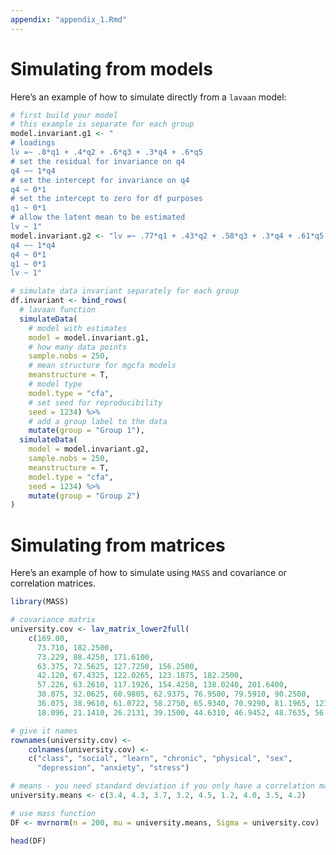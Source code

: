 ```yaml
---
appendix: "appendix_1.Rmd"
---
```


# Simulating from models

Here's an example of how to simulate directly from a `lavaan` model:

```r
# first build your model
# this example is separate for each group
model.invariant.g1 <- "
# loadings
lv =~ .8*q1 + .4*q2 + .6*q3 + .3*q4 + .6*q5 
# set the residual for invariance on q4
q4 ~~ 1*q4
# set the intercept for invariance on q4
q4 ~ 0*1
# set the intercept to zero for df purposes
q1 ~ 0*1
# allow the latent mean to be estimated 
lv ~ 1"
model.invariant.g2 <- "lv =~ .77*q1 + .43*q2 + .58*q3 + .3*q4 + .61*q5
q4 ~~ 1*q4
q4 ~ 0*1
q1 ~ 0*1
lv ~ 1"

# simulate data invariant separately for each group
df.invariant <- bind_rows(
  # lavaan function 
  simulateData(
    # model with estimates 
    model = model.invariant.g1, 
    # how many data points
    sample.nobs = 250, 
    # mean structure for mgcfa models 
    meanstructure = T, 
    # model type
    model.type = "cfa",
    # set seed for reproducibility 
    seed = 1234) %>% 
    # add a group label to the data 
    mutate(group = "Group 1"), 
  simulateData(
    model = model.invariant.g2, 
    sample.nobs = 250, 
    meanstructure = T, 
    model.type = "cfa",
    seed = 1234) %>% 
    mutate(group = "Group 2") 
)
```

\newpage

# Simulating from matrices

Here's an example of how to simulate using `MASS` and covariance or correlation matrices. 

```r
library(MASS)

# covariance matrix
university.cov <- lav_matrix_lower2full(
    c(169.00, 
      73.710, 182.2500,
      73.229, 88.4250, 171.6100,
      63.375, 72.5625, 127.7250, 156.2500,
      42.120, 67.4325, 122.0265, 123.1875, 182.2500,
      57.226, 63.2610, 117.1926, 154.4250, 138.0240, 201.6400,
      30.875, 32.0625, 60.9805, 62.9375, 76.9500, 79.5910, 90.2500,
      36.075, 38.9610, 61.0722, 58.2750, 65.9340, 70.9290, 81.1965, 123.2100,
      18.096, 21.1410, 26.2131, 39.1500, 44.6310, 46.9452, 48.7635, 56.0106, 75.6900))

# give it names
rownames(university.cov) <-
    colnames(university.cov) <-
    c("class", "social", "learn", "chronic", "physical", "sex", 
      "depression", "anxiety", "stress")

# means - you need standard deviation if you only have a correlation matrix 
university.means <- c(3.4, 4.3, 3.7, 3.2, 4.5, 1.2, 4.0, 3.5, 4.2)

# use mass function
DF <- mvrnorm(n = 200, mu = university.means, Sigma = university.cov)

head(DF)
```

